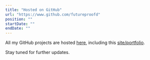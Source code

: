 ```yaml
---
title: "Hosted on GitHub"
url: "https://www.github.com/futureproofd"
position: ""
startDate: ""
endDate: ""
---
```


All my GitHub projects are hosted [here](https://www.github.com/futureproofd), including this [site/portfolio](https://github.com/futureproofd/nextjs-playground).  

Stay tuned for further updates.
